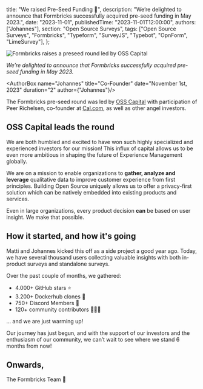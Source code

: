 
  title: "We raised Pre-Seed Funding 💸",
  description:
    "We’re delighted to announce that Formbricks successfully acquired pre-seed funding in May 2023.",
  date: "2023-11-01",
  publishedTime: "2023-11-01T12:00:00",
  authors: ["Johannes"],
  section: "Open Source Surveys",
  tags: ["Open Source Surveys", "Formbricks", "Typeform", "SurveyJS", "Typebot", "OpnForm", "LimeSurvey"],
};

<Image
  src={Preseed}
  alt="Formbricks raises a preseed round led by OSS Capital"
  className="w-full rounded-lg"
/>

_We’re delighted to announce that Formbricks successfully acquired pre-seed funding in May 2023._

<AuthorBox name="Johannes" title="Co-Founder" date="November 1st, 2023" duration="2" author={"Johannes"}/>

The Formbricks pre-seed round was led by [OSS Capital](https://oss.capital/portfolio) with participation of Peer Richelsen, co-founder at [Cal.com](http://Cal.com), as well as other angel investors.

## OSS Capital leads the round

We are both humbled and excited to have won such highly specialized and experienced investors for our mission! This influx of capital allows us to be even more ambitious in shaping the future of Experience Management globally.

We are on a mission to enable organizations to **gather, analyze and leverage** qualitative data to improve customer experience from first principles. Building Open Source uniquely allows us to offer a privacy-first solution which can be natively embedded into existing products and services.

Even in large organizations, every product decision **can** be based on user insight. We make that possible.

## How it started, and how it's going

Matti and Johannes kicked this off as a side project a good year ago. Today, we have several thousand users collecting valuable insights with both in-product surveys and standalone surveys.

Over the past couple of months, we gathered:

- 4.000+ GitHub stars ⭐
- 3.200+ Dockerhub clones 🐳
- 750+ Discord Members 👻
- 120+ community contributors 👨‍👩‍👧

… and we are just warming up!

Our journey has just begun, and with the support of our investors and the enthusiasm of our community, we can’t wait to see where we stand 6 months from now!

## Onwards,

The Formbricks Team 🤍

